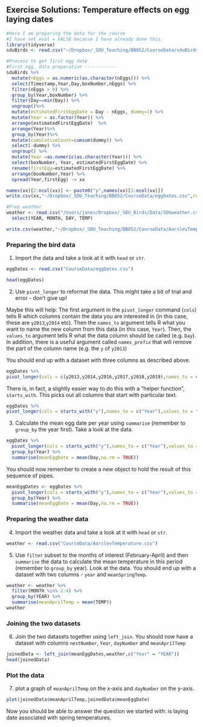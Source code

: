 ## Exercise Solutions: Temperature effects on egg laying dates

```r
#Here I am preparing the data for the course
#I have set eval = FALSE because I have already done this.
library(tidyverse)
sduBirds <- read.csv("~/Dropbox/_SDU_Teaching/BB852/CourseData/sduBirds.csv")

#Process to get first egg date
#First egg, data preparation ------------
sduBirds %>%
  mutate(nEggs = as.numeric(as.character(nEggs))) %>%
  select(Timestamp,Year,Day,boxNumber,nEggs) %>%
  filter(nEggs > 0) %>%
  group_by(Year,boxNumber) %>%
  filter(Day==min(Day)) %>%
  ungroup()%>%
  mutate(estimatedFirstEggDate = Day - nEggs, dummy=1) %>%
  mutate(Year = as.factor(Year)) %>%
  arrange(estimatedFirstEggDate)  %>%
  arrange(Year)%>%
  group_by(Year)%>%
  mutate(cumulativeCount=cumsum(dummy)) %>% 
  select(-dummy) %>%
  ungroup() %>%
  mutate(Year =as.numeric(as.character(Year))) %>%
  select(boxNumber, Year, estimatedFirstEggDate) %>%
  rename(firstEgg=estimatedFirstEggDate) %>%
  arrange(boxNumber,Year) %>%
  spread(Year,firstEgg) -> xx

names(xx)[2:ncol(xx)] <- paste0("y",names(xx)[2:ncol(xx)])
write.csv(xx,"~/Dropbox/_SDU_Teaching/BB852/CourseData/eggDates.csv",row.names = FALSE)

#Prep weather
weather <- read.csv("/Users/jones/Dropbox/_SDU_Birds/Data/SDUweather.csv") %>%
  select(YEAR, MONTH, DAY, TEMP)

write.csv(weather,"~/Dropbox/_SDU_Teaching/BB852/CourseData/AarslevTemperature.csv",row.names = FALSE)
```


### Preparing the bird data



1. Import the data and take a look at it  with `head` or `str`.

```r
eggDates <- read.csv("CourseData/eggDates.csv")
```
```r
head(eggDates)
```

2. Use `pivot_longer` to reformat the data. This might take a bit of trial and error - don't give up! 

Maybe this will help: The first argument in the `pivot_longer` command (`cols`) tells R which columns contain the data you are interested in (in this case, these are `y2013`,`y2014` etc). Then the `names_to` argument tells R what you want to name the new column from this data (in this case, `Year`). Then, the `values_to` argument tells R what the data column should be called (e.g. `Day`). In addition, there is a useful argument called `names_prefix` that will remove the part of the column name  (e.g. the `y` of `y2013`)

You should end up with a dataset with three columns as described above.
```r
eggDates %>% 
pivot_longer(cols = c(y2013,y2014,y2016,y2017,y2018,y2019),names_to = c("Year"),values_to = "Day",names_prefix = "y")
```

There is, in fact, a slightly easier way to do this with a "helper function", `starts_with`. This picks out all columns that start with particular text.

```r
eggDates %>% 
pivot_longer(cols = starts_with("y"),names_to = c("Year"),values_to = "Day",names_prefix = "y")
```


3. Calculate the mean egg date per year using `summarise` (remember to `group_by` the year first). Take a look at the data.

```r
eggDates %>% 
  pivot_longer(cols = starts_with("y"),names_to = c("Year"),values_to = "Day",names_prefix = "y") %>% 
  group_by(Year) %>% 
  summarise(meanEggDate = mean(Day,na.rm = TRUE))
```

You should now remember to create a new object to hold the result of this sequence of pipes.

```r
meanEggDates <- eggDates %>% 
  pivot_longer(cols = starts_with("y"),names_to = c("Year"),values_to = "Day",names_prefix = "y") %>% 
  group_by(Year) %>% 
  summarise(meanEggDate = mean(Day,na.rm = TRUE))
```

### Preparing the weather data


4. Import the weather data and take a look at it with `head` or `str`.

```r
weather <- read.csv("CourseData/AarslevTemperature.csv")
```

5. Use `filter` subset to the months of interest (February-April) and then `summarise` the data to calculate the mean temperature in this period (remember to `group_by` year). Look at the data. You should end up with a dataset with two columns - `year` and `meanSpringTemp`. 

```r
weather <- weather %>%
  filter(MONTH %in% 2:4) %>%
  group_by(YEAR) %>%
  summarise(meanAprilTemp = mean(TEMP))
weather
```

### Joining the two datasets

6. Join the two datasets together using `left_join`. You should now have a dataset with columns `nestNumber`, `Year`,  `dayNumber` and `meanAprilTemp`

```r
joinedData <- left_join(meanEggDates,weather,c("Year" = "YEAR"))
head(joinedData)
```


### Plot the data

7. plot a graph of `meanAprilTemp` on the x-axis and `dayNumber` on the y-axis.

```r
plot(joinedData$meanAprilTemp,joinedData$meanEggDate)
```

Now you should be able to answer the question we started with: is laying date associated with spring temperatures.